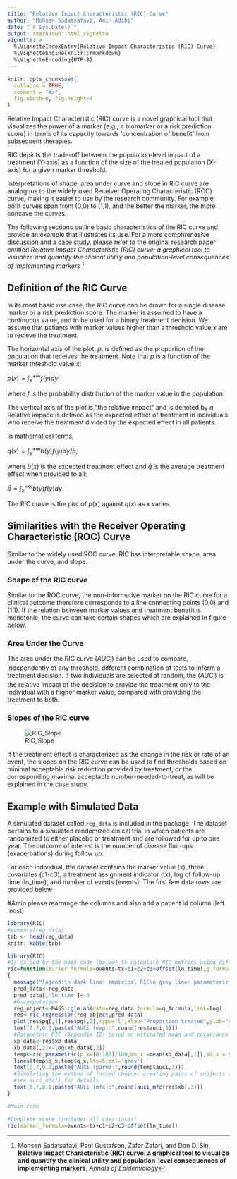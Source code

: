 ```yaml
---
title: "Relative Impact Characteristic (RIC) Curve"
author: "Mohsen Sadatsafavi, Amin Adibi"
date: "`r Sys.Date()`"
output: rmarkdown::html_vignette
vignette: >
  %\VignetteIndexEntry{Relative Impact Characteristic (RIC) Curve}
  %\VignetteEngine{knitr::rmarkdown}
  %\VignetteEncoding{UTF-8}
---
```


```r
knitr::opts_chunk$set(
  collapse = TRUE,
  comment = "#>",
  fig.width=6, fig.height=4
)
```
Relative Impact Characteristic (RIC) curve is a novel graphical tool that visualizes the power of a marker (e.g., a biomarker or a risk prediction score) in terms of its capacity towards 'concentration of benefit' from subsequent therapies. 

RIC depicts the trade-off between the population-level impact of a treatment (Y-axis) as a function of the size of the treated population (X-axis) for a given marker threshold. 

Interpretations of shape, area under curve and slope in RIC curve are analogous to the widely used Receiver Operating Characteristic (ROC) curve, making it easier to use by the research community. For example: both curves span from (0,0) to (1,1), and the better the marker, the more concave the curves. 

The following sections outline basic characteristics of the RIC curve and provide an example that illustrates its use. For a more comphrenesive discussion and a case study, please refer to the original research paper entitled *Relative Impact Characteristic (RIC) curve: a graphical tool to visualize and quantify the clinical utility and population-level consequences of implementing markers* ^[Mohsen Sadatsafavi, Paul Gustafson, Zafar Zafari, and Don D. Sin, **Relative Impact Characteristic (RIC) curve: a graphical tool to visualize and quantify the clinical utility and population-level consequences of implementing markers**, *Annals of Epidemiology*]  

## Definition of the RIC Curve

In its most basic use case, the RIC curve can be drawn for a single disease marker or a risk prediction score. The marker is assumed to have a continuous value, and to be used for a binary treatment decision. We assume that patients with marker values higher than a threshold value $x$ are to recieve the treatment.  

The horizontal axis of the plot, $p$, is defined as the proportion of the population that receives the treatment. Note that $p$ is a function of the marker threshold value $x$:  

$p(x) = \int_x^{+\infty} f(y) dy$

where $f$ is the probability distribution of the marker value in the population.

The vertical axis of the plot is "the relative impact" and is denoted by $q$. Relative impace is defined as the expected effect of treatment in individuals who receive the treatment divided by the expected effect in all patients. 

In mathematical terms,

$q(x) = \int _x ^{+\infty} b(y)f(y)dy/ \bar{b}$, 

where $b(x)$ is the expected treatment effect and $\bar{q}$ is the average treatment effect when provided to all: 

$\bar{b} = \int _x ^{+\infty} b(y)f(y)dy$.

The RIC curve is the plot of $p(x)$ against $q(x)$ as $x$ varies. 


## Similarities with the Receiver Operating Characteristic (ROC) Curve

Similar to the widely used ROC curve, RIC has interpretable shape, area under the curve, and slope. .

### Shape of the RIC curve

Similar to the ROC curve, the non-informative marker on the RIC curve for a clinical
outcome therefore corresponds to a line connecting points (0,0) and (1,1). If the relation
between marker values and treatment benefit is monotonic, the curve can take certain shapes
which are explained in figure below.


### Area Under the Curve

The area under the RIC curve $(AUC_I)$ can be used to compare, independently of any threshold, different combination of tests to inform a treatment decision. If two individuals are selected at random, the $(AUC_I)$ is the relative impact of the decision to provide the treatment only to the individual with a higher marker value, compared with providing the treatment to both.


### Slopes of the RIC curve

![RIC_Slope](./slope.png)


If the treatment effect is characterized as the change in the risk or rate of an event, the slopes on the RIC curve can be used to find thresholds based on minimal acceptable risk reduction provided by treatment, or the corresponding maximal acceptable number-needed-to-treat, as will be explained in the case study.

## Example with Simulated Data

A simulated dataset called `reg_data` is included in the package. The dataset pertains to a simulated randomized clnical trial in which patients are randomized to either placebo or treatment and are followed for up to one year. The outcome of interest is the number of disease flair-ups (exacerbations) during follow up.

For each individual, the dataset contains the marker value (x), three covariates (c1-c3), a treatment assignment indicator (tx), log of follow-up time (ln_time), and number of events (events). The first few data rows are provided below

#Amin please rearrange the columns and also add a patient id column (left most)

```r
library(RIC)
#summary(reg_data)
tab <- head(reg_data)
knitr::kable(tab)
```

```r
library(RIC)
#Is called by the main code (below) to calculate RIC metrics using different methods
ric=function(marker_formula=events~tx+c1+c2+c3+offset(ln_time),q_formula=events~tx+c1+c2+c3+offset(ln_time),sample_size=1000)
{
  message("legend:\n dark line: empirical RIC\n grey line: parameteric approximation of RIC\n emp: empirical \n mfc: method of forced choice: simulating pairs of subjects and a=giving treatment to the one with higher marker value, b=giving both treatment, c) calculating the average benefit of a over b.\n parm: parametric approximation)")
  pred_data<-reg_data
  pred_data[,'ln_time']<-0
  #G-computation
  reg_object<-MASS::glm.nb(data=reg_data,formula=q_formula,link=log)
  res<-ric_regression(reg_object,pred_data)
  plot(res$pq[,1],res$pq[,2],type='l',xlab="Proportion treated",ylab="Relative benefit",xlim=c(0,1),ylim=c(0,1))
  text(0.7,0.3,paste("AUCi (emp):",round(res$auci,3)))
  #Parametric RIC (Appendix II) based on estimated mean and covariance matrix of (x,b).
  xb_data<-res$xb_data
  xb_data[,2]<-log(xb_data[,2])
  temp<-ric_parametric(p_x=(0:100)/100,mu_x =mean(xb_data[,1]),sd_x = sd(xb_data[,1]), mu_b = mean(xb_data[,2]), sd_b = sd(xb_data[,2]),rho = cor(xb_data)[1,2],type = "lognormal")
  lines(temp$p_x,temp$q_x,lty=6,col='grey')
  text(0.7,0.2,paste("AUCi (parm):",round(temp$auci,3)))
  #Simulating the method of forced choice: creating pairs of subjects and a=giving treatment to the one with higher marker value, b=giving both treatment, c) calculating the average benefit of a over b
  #see auci_mfc() for details
  text(0.7,0.1,paste("AUCi (mfc):",round(auci_mfc(res$xb),3)))
}

#Main code

#Complete score (includes all covariates)
ric(marker_formula=events~tx+c1+c2+c3+offset(ln_time))


```
